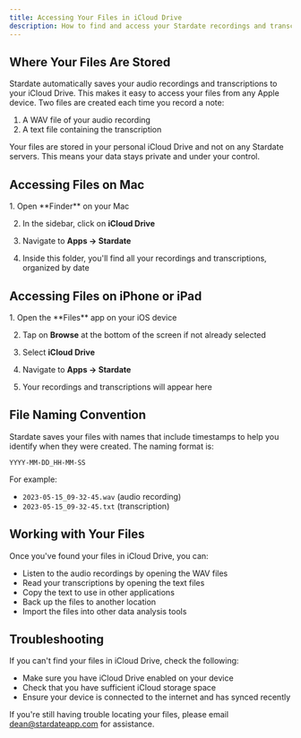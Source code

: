 ```yaml
---
title: Accessing Your Files in iCloud Drive
description: How to find and access your Stardate recordings and transcriptions in iCloud Drive.
---
```



## Where Your Files Are Stored

Stardate automatically saves your audio recordings and transcriptions to your iCloud Drive. This makes it easy to access your files from any Apple device. Two files are created each time you record a note:

1. A WAV file of your audio recording
2. A text file containing the transcription

<Aside title="Privacy First">
Your files are stored in your personal iCloud Drive and not on any Stardate servers. This means your data stays private and under your control.
</Aside>

## Accessing Files on Mac

<Steps>
  1. Open **Finder** on your Mac
  
  2. In the sidebar, click on **iCloud Drive**
  
  3. Navigate to **Apps → Stardate**
  
  4. Inside this folder, you'll find all your recordings and transcriptions, organized by date
</Steps>

## Accessing Files on iPhone or iPad

<Steps>
  1. Open the **Files** app on your iOS device
  
  2. Tap on **Browse** at the bottom of the screen if not already selected
  
  3. Select **iCloud Drive**
  
  4. Navigate to **Apps → Stardate**
  
  5. Your recordings and transcriptions will appear here
</Steps>

## File Naming Convention

Stardate saves your files with names that include timestamps to help you identify when they were created. The naming format is:

```
YYYY-MM-DD_HH-MM-SS
```

For example:
- `2023-05-15_09-32-45.wav` (audio recording)
- `2023-05-15_09-32-45.txt` (transcription)

## Working with Your Files

Once you've found your files in iCloud Drive, you can:

- Listen to the audio recordings by opening the WAV files
- Read your transcriptions by opening the text files
- Copy the text to use in other applications
- Back up the files to another location
- Import the files into other data analysis tools

## Troubleshooting

If you can't find your files in iCloud Drive, check the following:

- Make sure you have iCloud Drive enabled on your device
- Check that you have sufficient iCloud storage space
- Ensure your device is connected to the internet and has synced recently

If you're still having trouble locating your files, please email [dean@stardateapp.com](mailto:dean@stardateapp.com) for assistance.